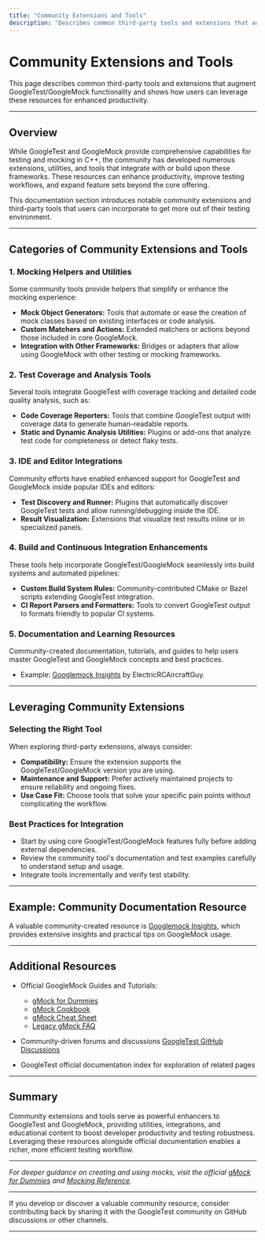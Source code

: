 ```yaml
---
title: "Community Extensions and Tools"
description: "Describes common third-party tools and extensions that augment GoogleTest/GoogleMock functionality and shows how users can leverage these resources for enhanced productivity."
---
```


# Community Extensions and Tools

This page describes common third-party tools and extensions that augment GoogleTest/GoogleMock functionality and shows how users can leverage these resources for enhanced productivity.

---

## Overview

While GoogleTest and GoogleMock provide comprehensive capabilities for testing and mocking in C++, the community has developed numerous extensions, utilities, and tools that integrate with or build upon these frameworks. These resources can enhance productivity, improve testing workflows, and expand feature sets beyond the core offering.

This documentation section introduces notable community extensions and third-party tools that users can incorporate to get more out of their testing environment.

---

## Categories of Community Extensions and Tools

### 1. Mocking Helpers and Utilities

Some community tools provide helpers that simplify or enhance the mocking experience:

- **Mock Object Generators:** Tools that automate or ease the creation of mock classes based on existing interfaces or code analysis.
- **Custom Matchers and Actions:** Extended matchers or actions beyond those included in core GoogleMock.
- **Integration with Other Frameworks:** Bridges or adapters that allow using GoogleMock with other testing or mocking frameworks.


### 2. Test Coverage and Analysis Tools

Several tools integrate GoogleTest with coverage tracking and detailed code quality analysis, such as:

- **Code Coverage Reporters:** Tools that combine GoogleTest output with coverage data to generate human-readable reports.
- **Static and Dynamic Analysis Utilities:** Plugins or add-ons that analyze test code for completeness or detect flaky tests.


### 3. IDE and Editor Integrations

Community efforts have enabled enhanced support for GoogleTest and GoogleMock inside popular IDEs and editors:

- **Test Discovery and Runner:** Plugins that automatically discover GoogleTest tests and allow running/debugging inside the IDE.
- **Result Visualization:** Extensions that visualize test results inline or in specialized panels.


### 4. Build and Continuous Integration Enhancements

These tools help incorporate GoogleTest/GoogleMock seamlessly into build systems and automated pipelines:

- **Custom Build System Rules:** Community-contributed CMake or Bazel scripts extending GoogleTest integration.
- **CI Report Parsers and Formatters:** Tools to convert GoogleTest output to formats friendly to popular CI systems.


### 5. Documentation and Learning Resources

Community-created documentation, tutorials, and guides to help users master GoogleTest and GoogleMock concepts and best practices.

- Example: [Googlemock Insights](https://github.com/ElectricRCAircraftGuy/eRCaGuy_dotfiles/blob/master/googletest/insights.md) by ElectricRCAircraftGuy.

---

## Leveraging Community Extensions

### Selecting the Right Tool

When exploring third-party extensions, always consider:

- **Compatibility:** Ensure the extension supports the GoogleTest/GoogleMock version you are using.
- **Maintenance and Support:** Prefer actively maintained projects to ensure reliability and ongoing fixes.
- **Use Case Fit:** Choose tools that solve your specific pain points without complicating the workflow.


### Best Practices for Integration

- Start by using core GoogleTest/GoogleMock features fully before adding external dependencies.
- Review the community tool's documentation and test examples carefully to understand setup and usage.
- Integrate tools incrementally and verify test stability.

---

## Example: Community Documentation Resource

A valuable community-created resource is [Googlemock Insights](https://github.com/ElectricRCAircraftGuy/eRCaGuy_dotfiles/blob/master/googletest/insights.md), which provides extensive insights and practical tips on GoogleMock usage.

---

## Additional Resources

- Official GoogleMock Guides and Tutorials:
  - [gMock for Dummies](https://google.github.io/googletest/gmock_for_dummies.html)
  - [gMock Cookbook](https://google.github.io/googletest/gmock_cook_book.html)
  - [gMock Cheat Sheet](https://google.github.io/googletest/gmock_cheat_sheet.html)
  - [Legacy gMock FAQ](https://google.github.io/googletest/gmock_faq.html)

- Community-driven forums and discussions [GoogleTest GitHub Discussions](https://github.com/google/googletest/discussions)

- GoogleTest official documentation index for exploration of related pages

---

## Summary

Community extensions and tools serve as powerful enhancers to GoogleTest and GoogleMock, providing utilities, integrations, and educational content to boost developer productivity and testing robustness. Leveraging these resources alongside official documentation enables a richer, more efficient testing workflow.

---

*For deeper guidance on creating and using mocks, visit the official [gMock for Dummies](https://google.github.io/googletest/gmock_for_dummies.html) and [Mocking Reference](https://google.github.io/googletest/reference/mocking.md).*

---

<Info>
If you develop or discover a valuable community resource, consider contributing back by sharing it with the GoogleTest community on GitHub discussions or other channels.
</Info>

---